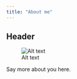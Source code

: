 ```yaml
---
title: "About me"
---
```


## Header

![Alt text](https://assets.digitalocean.com/articles/alligator/boo.svg "a title")

Say more about you here.